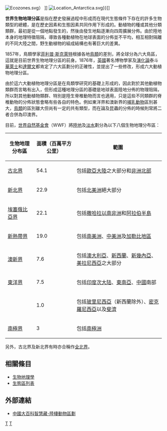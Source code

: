 [[File:Ecozones.svg|thumb]]）
{{legend|#b75a5a|[[古北界|古北界]]}}
{{legend|#a6b866|[[新北界|新北界]]}}
{{legend|#7188a5|[[埃塞俄比亞界|埃塞俄比亞界]]}}
{{legend|#a18fa4|[[新熱帶界|新熱帶界]]}}
{{legend|#d78637|[[澳新界|澳新界]]}}
{{legend|#c09551|[[東洋界|東洋界]]}}
{{legend|#808080|{{tsl|en|Oceanian realm|大洋界}}}}]]
[[File:Location_Antarctica.svg|thumb]]}}]]

'''世界生物地理分區'''是指在歷史發展過程中形成而在現代生態條件下存在的許多生物類型的總體，是在歷史因素和生態因素共同作用下形成的。動植物的種或其他分類類群，最初是從一個地點發生的，然後由發生地點逐漸向四周擴展分佈。由於陸地本身的地理特徵阻隔，導致各種動植物在地球表面的分佈並不平均，相互相對隔離的不同大陸之間，野生動植物的組成結構也有著巨大的差異。

1857年，鳥類學家[[菲利普·斯克萊特|菲利普·斯克萊特]]根據各地[[鳥類|鳥類]]的差別，將全球分為六大鳥區，這就是目前世界生物地理分區的前身。1876年，[[英國|英國]]著名博物學家及[[演化|演化論]]泰斗[[阿弗雷德·羅素·華萊士|華萊士]]和[[查爾斯·達爾文|達爾文]]都肯定了六大區劃分的正確性，並提出了一些修改，形成六大動植物地理分區。

由於這六大動植物地理分區是在鳥類學研究的基礎上形成的，因此對於其他動植物類群而言略有出入，但形成這種地理分區的基礎是地球表面陸地分佈的物理阻隔，所以對其他動植物類群、特別是陸生脊椎動物而言也適用，只是這些不同類群的脊椎動物的分佈狀態會略有些各自的特色。例如東洋界和澳新界的[[哺乳動物|哺乳動物]]區別甚大，[[鳥類|鳥類]]的區別雖大但尚有一定的共有類型，而在論及昆蟲的分佈的時候則常將二者合併為印澳界。

目前，[[世界自然基金會|世界自然基金會]]（WWF）將[[陸地|陸地]]及[[淡水|淡水]]劃分為以下八個生物地理分布區：

{| class="wikitable"
|-
! 生物地理分布區 !! 面積（百萬平方公里） !! 範圍
|-
| [[古北界|古北界]] || 54.1 || 包括[[歐亞大陸|歐亞大陸]]之大部分和[[北非|非洲北部]]
|-
| [[新北界|新北界]] || 22.9 || 包括[[北美洲|北美洲]]絕大部分
|-
| [[埃塞俄比亞界|埃塞俄比亞界]] || 22.1 || 包括[[撒哈拉以南非洲|撒哈拉以南非洲]]和[[阿拉伯半島|阿拉伯半島]]
|-
| [[新熱帶界|新熱帶界]] || 19.0 || 包括[[南美洲|南美洲]]、[[中美洲|中美洲]]及[[加勒比地區|加勒比地區]]
|-
| [[澳新界|澳新界]] || 7.6 || 包括[[澳大利亞|澳大利亞]]、[[新西蘭|新西蘭]]、[[新幾內亞|新幾內亞]]、[[美拉尼西亞|美拉尼西亞]]之大部分
|-
| [[東洋界|東洋界]] || 7.5 || 包括[[印度次大陆|印度次大陆]]、[[東南亞|東南亞]]、[[中國|中國]]南部
|-
| {{tsl|en|Oceanian realm|大洋界}} || 1.0 || 包括[[玻里尼西亞|玻里尼西亞]]（新西蘭除外）、[[密克羅尼西亞|密克羅尼西亞]]以及[[斐濟|斐濟]]
|-
| [[南極界|南極界]] || 3 || 包括[[南極洲|南極洲]]
|}

另外，古北界及新北界有時亦合稱作[[全北界|全北界]]。

== 相關條目 ==
* [[生物地理學|生物地理學]]
* [[生態區列表|生態區列表]]

== 外部連結 ==
* [https://web.archive.org/web/20081230233351/http://www.nre.cn/readarticle/htm/class/c6_1.html 中國大百科智慧藏-陸棲動物區劃 ]

{{Biome}}
{{世界分区}}

[[Category:動物|T]]
[[Category:生物地理學|T]]